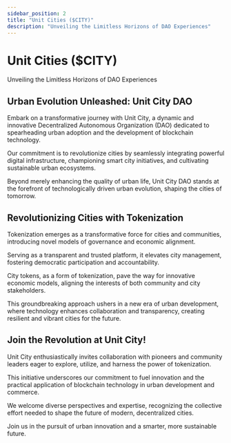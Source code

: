 ```yaml
---
sidebar_position: 2
title: "Unit Cities ($CITY)"
description: "Unveiling the Limitless Horizons of DAO Experiences"
---
```


# Unit Cities ($CITY)

Unveiling the Limitless Horizons of DAO Experiences

## Urban Evolution Unleashed: Unit City DAO

Embark on a transformative journey with Unit City, a dynamic and innovative Decentralized Autonomous Organization (DAO) dedicated to spearheading urban adoption and the development of blockchain technology.

Our commitment is to revolutionize cities by seamlessly integrating powerful digital infrastructure, championing smart city initiatives, and cultivating sustainable urban ecosystems.

Beyond merely enhancing the quality of urban life, Unit City DAO stands at the forefront of technologically driven urban evolution, shaping the cities of tomorrow.

## Revolutionizing Cities with Tokenization

Tokenization emerges as a transformative force for cities and communities, introducing novel models of governance and economic alignment.

Serving as a transparent and trusted platform, it elevates city management, fostering democratic participation and accountability.

City tokens, as a form of tokenization, pave the way for innovative economic models, aligning the interests of both community and city stakeholders.

This groundbreaking approach ushers in a new era of urban development, where technology enhances collaboration and transparency, creating resilient and vibrant cities for the future.

## Join the Revolution at Unit City!

Unit City enthusiastically invites collaboration with pioneers and community leaders eager to explore, utilize, and harness the power of tokenization.

This initiative underscores our commitment to fuel innovation and the practical application of blockchain technology in urban development and commerce.

We welcome diverse perspectives and expertise, recognizing the collective effort needed to shape the future of modern, decentralized cities.

Join us in the pursuit of urban innovation and a smarter, more sustainable future.
